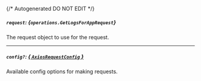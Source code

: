 {/* Autogenerated DO NOT EDIT  */}

##### `request`: *{`operations.GetLogsForAppRequest`}*
The request object to use for the request.
<Collapsible openLabel={Labels.showProperties} closeLabel={Labels.hideProperties}>
    <GetLogsForAppRequest/>
</Collapsible>

---
##### `config?`: [*{ `AxiosRequestConfig` }*](https://axios-http.com/docs/req_config)
Available config options for making requests.


